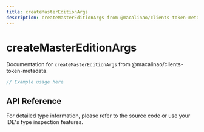 ```yaml
---
title: createMasterEditionArgs
description: createMasterEditionArgs from @macalinao/clients-token-metadata
---
```


# createMasterEditionArgs

Documentation for `createMasterEditionArgs` from @macalinao/clients-token-metadata.

```typescript
// Example usage here
```

## API Reference

For detailed type information, please refer to the source code or use your IDE's type inspection features.
